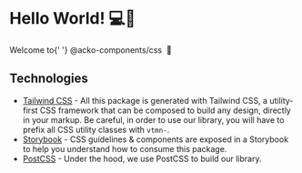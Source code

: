 
# Hello World! 💻📱

<Meta title="Overview / Introduction" />

<Preview>
  <div class="vtmn-flex vtmn-bg-brand-digital-light-3 vtmn-rounded-lg vtmn-p-6 vtmn-mb-5">
    <p class="vtmn-text-xl vtmn-text-center vtmn-font-semibold vtmn-text-black">
      Welcome to{' '}
      <span class="vtmn-text-brand-digital vtmn-text-2xl">
        @acko-components/css
      </span>
      <span role="img" aria-label="Tada!">
        &nbsp;🎉
      </span>
    </p>
  </div>
</Preview>

## Technologies

- [Tailwind CSS](https://tailwindcss.com/) - All this package is generated with Tailwind CSS, a utility-first CSS framework that can be composed to build any design, directly in your markup. Be careful, in order to use our library, you will have to prefix all CSS utility classes with `vtmn-`.
- [Storybook](https://storybook.js.org/) - CSS guidelines & components are exposed in a Storybook to help you understand how to consume this package.
- [PostCSS](https://postcss.org/) - Under the hood, we use PostCSS to build our library.
